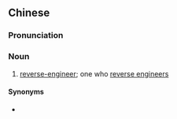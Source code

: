 ==Chinese==
{{zh-forms|type=41}}

===Pronunciation===
{{zh-pron
|m=nìxiàng gōngchéng zhě
|cat=n
}}

===Noun===
{{zh-noun}}

# [[reverse-engineer]]; one who [[reverse engineer|reverse engineers]]

====Synonyms====
* {{zh-l|反向工程者}}